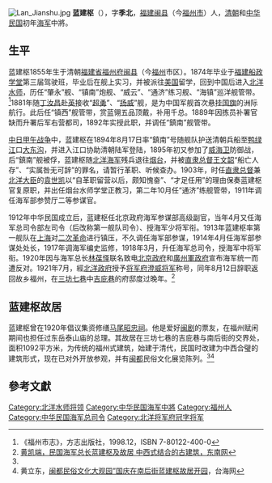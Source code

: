 [[File:Lan_Jianshu.jpg|thumb]]
'''蓝建枢'''（{{bd|1855年||？|}}），字'''季北'''，[[福建|福建]][[闽县|闽县]]（今[[福州市|福州市]]）人，[[清朝|清朝]]和[[中华民国|中华民国]]初年[[海军|海军]]中將。

==生平==
蓝建枢1855年生于清朝[[福建省|福建省]][[福州府|福州府]][[闽县|闽县]]（今[[福州|福州]]市区）。1874年毕业于[[福建船政学堂|福建船政学堂]]第三届驾驶班，毕业后在舰上实习，并被派往[[美国|美国]]留学，回到中国后进入[[北洋水师|北洋水师]]，历任“肇永”舰、“镇南”炮舰、“威云”、“通济”练习舰、“海镇”巡洋舰管带。<ref name="《福州市志》">《福州市志》，方志出版社，1998.12，ISBN 7-80122-400-0</ref>1881年随[[丁汝昌|丁汝昌]]赴[[英国|英]]接收“[[超勇|超勇]]”、“[[扬威|扬威]]”舰，是为中国军舰首次悬挂[[清朝国旗|国旗]]的洲际航行。此后任“镇西”舰管带，赏蓝翎五品顶戴，补用千总。1889年因拣员补署官缺而升署后军右营都司，1892年实授此职，并调任“鎮南”舰管带。

[[中日甲午战争|中日甲午战争]]中，蓝建枢在1894年8月17日率“鎮南”号随舰队护送清朝兵船至[[鸭绿江|鸭绿江]]口[[大东沟|大东沟]]，并进入江口协助清朝陆军登陆，1895年初又参加了[[威海卫|威海卫]]防御战，后“鎮南”舰被俘，蓝建枢随[[北洋海军|北洋海军]]残兵退往[[烟台|烟台]]，并被[[直隶总督|直隶总督]][[王文韶|王文韶]]“船亡人存”、“实属咎无可辞”的罪名，请暂行革职、听候查办。1903年，时任[[直隶总督|直隶总督]]兼[[北洋大臣|北洋大臣]]的[[袁世凯|袁世凯]]以“自革职留营以后，颇知愧奋”、“才足任用”的理由保奏蓝建枢官复原职，并出任烟台水师学堂正教习，第二年10月任“通济”练舰管带，1911年调任海军部参赞厅二等参谋官。

1912年中华民国成立后，蓝建枢任北京政府海军参谋部高级副官，当年4月又任海军总司令部左司令（后改称第一舰队司令）、授海军少将军衔。1913年蓝建枢率第一舰队在[[上海|上海]]对[[二次革命|二次革命]]进行镇压，不久调任海军部参谋，1914年4月任海军部参谋处处长，1917年调海军编史监修，1918年3月，升任海军总司令，授海军中将军衔。1920年因与海军总长[[林葆怿|林葆怿]]联名致电[[北洋政府|北京政府]]和[[廣州軍政府|廣州軍政府]]宣布海军统一而遭反对。1921年7月，經[[北洋政府|北洋政府]]授予[[北洋将军府|将军府]][[北洋政府将军府将军列表|澄威将军]]称号，同年8月12日辞职返回故乡福州，在[[三坊七巷|三坊七巷]]中[[吉庇巷|吉庇巷]]的府邸度过晚年。<ref name="民国海军总长蓝建枢及故居 中西式结合的古建筑">[http://www.fjsen.com/q/2009-12/10/content_2466942.htm 黄凯端，民国海军总长蓝建枢及故居 中西式结合的古建筑，东南网]{{dead link|date=2018年4月 |bot=InternetArchiveBot |fix-attempted=yes }}</ref>

==蓝建枢故居==
蓝建枢曾在1920年倡议集资修缮[[马尾昭忠祠|马尾昭忠祠]]。他是爱好[[闽剧|闽剧]]的票友，在福州赋闲期间也担任过东岳泰山庙的总理。其故居在三坊七巷的吉庇巷与南后街的交界处，面积1092平方米，为传统的福州式建筑，始建于清代，民国时改建为中西合璧的建筑形式，现在已对外开放参观，并有[[闽都|闽都]]民俗文化展览陈列。<ref name="民国海军总长蓝建枢及故居 中西式结合的古建筑"/><ref name="闽都民俗文化大观园”国庆在南后街蓝建枢故居开园">黄立东，[http://www.taihainet.com/news/fujian/fjnews/2009-09-28/456361.shtml 闽都民俗文化大观园”国庆在南后街蓝建枢故居开园]{{dead link|date=2018年4月 |bot=InternetArchiveBot |fix-attempted=yes }}，台海网</ref>

==參考文獻==
<div class="references-small">
<references></references>
</div>

{{DEFAULTSORT:Lan蓝}}
[[Category:北洋水师将领|Category:北洋水师将领]]
[[Category:中华民国海军中將|Category:中华民国海军中將]]
[[Category:福州人|Category:福州人]]
[[Category:中华民国海军总司令|Category:中华民国海军总司令]]
[[Category:北洋将军府冠字将军|Category:北洋将军府冠字将军]]